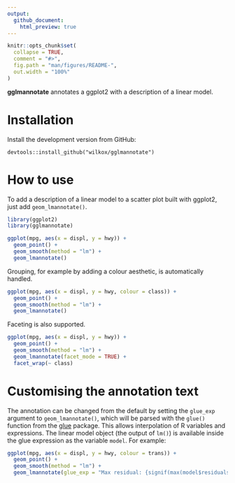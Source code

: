 ```yaml
---
output: 
  github_document:
    html_preview: true
---
```


```r
knitr::opts_chunk$set(
  collapse = TRUE,
  comment = "#>",
  fig.path = "man/figures/README-",
  out.width = "100%"
)
```

**gglmannotate** annotates a ggplot2 with a description of a linear model.

# Installation

Install the development version from GitHub:

`devtools::install_github("wilkox/gglmannotate")`

# How to use

To add a description of a linear model to a scatter plot built with ggplot2,
just add `geom_lmannotate()`.

```r
library(ggplot2)
library(gglmannotate)

ggplot(mpg, aes(x = displ, y = hwy)) +
  geom_point() +
  geom_smooth(method = "lm") +
  geom_lmannotate()
```

Grouping, for example by adding a colour aesthetic, is automatically handled.

```r
ggplot(mpg, aes(x = displ, y = hwy, colour = class)) +
  geom_point() +
  geom_smooth(method = "lm") +
  geom_lmannotate()
```

Faceting is also supported.

```r
ggplot(mpg, aes(x = displ, y = hwy)) +
  geom_point() +
  geom_smooth(method = "lm") +
  geom_lmannotate(facet_mode = TRUE) +
  facet_wrap(~ class)
```

# Customising the annotation text

The annotation can be changed from the default by setting the `glue_exp`
argument to `geom_lmannotate()`, which will be parsed with the `glue()`
function from the [glue](https://glue.tidyverse.org) package. This allows
interpolation of R variables and expressions. The linear model object (the
output of `lm()`) is available inside the glue expression as the variable
`model`. For example:

```r
ggplot(mpg, aes(x = displ, y = hwy, colour = trans)) +
  geom_point() +
  geom_smooth(method = "lm") +
  geom_lmannotate(glue_exp = "Max residual: {signif(max(model$residuals), 2)}")
```

